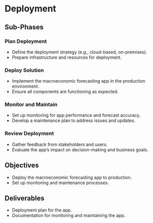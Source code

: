 # Deployment

## Sub-Phases

### Plan Deployment
- Define the deployment strategy (e.g., cloud-based, on-premises).
- Prepare infrastructure and resources for deployment.

### Deploy Solution
- Implement the macroeconomic forecasting app in the production environment.
- Ensure all components are functioning as expected.

### Monitor and Maintain
- Set up monitoring for app performance and forecast accuracy.
- Develop a maintenance plan to address issues and updates.

### Review Deployment
- Gather feedback from stakeholders and users.
- Evaluate the app's impact on decision-making and business goals.

## Objectives
- Deploy the macroeconomic forecasting app to production.
- Set up monitoring and maintenance processes.

## Deliverables
- Deployment plan for the app.
- Documentation for monitoring and maintaining the app.

